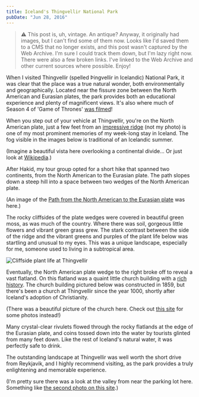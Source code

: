 ```yaml
---
title: Iceland's Thingvellir National Park
pubDate: "Jun 28, 2016"
---
```


> ⚠️ This post is, uh, vintage. An antique? Anyway, it originally had images, but I can't find some of them now. Looks like I'd saved them to a CMS that no longer exists, and this post wasn't captured by the Web Archive. I'm sure I could track them down, but I'm lazy right now. There were also a few broken links. I've linked to the Web Archive and other current sources where possible. Enjoy!

When I visited Thingvellir (spelled Þingvellir in Icelandic) National Park, it was clear that the place was a true natural wonder, both environmentally and geographically. Located near the fissure zone between the North American and Eurasian plates, the park provides both an educational experience and plenty of magnificent views. It's also where much of Season 4 of 'Game of Thrones' [was filmed](https://web.archive.org/web/20160617071149/https://icelandmag.visir.is/article/thingvellir-featured-first-episode-season-4-game-thrones)!

When you step out of your vehicle at Thingvellir, you're on the North American plate, just a few feet from an [impressive ridge](/images/cards/Thingvellir-from-air-004.png) (not my photo) is one of my most prominent memories of my week-long stay in Iceland. The fog visible in the images below is traditional of an Icelandic summer.

(Imagine a beautiful vista here overlooking a continental divide... Or just look at [Wikipedia](https://upload.wikimedia.org/wikipedia/commons/8/83/%C3%9Eingvellir_from_the_information_centre.JPG).)

After Hakid, my tour group opted for a short hike that spanned two continents, from the North American to the Eurasian plate. The path slopes down a steep hill into a space between two wedges of the North American plate.

(An image of the [Path from the North American to the Eurasian plate](https://livingnomads.com/2023/12/iceland-travel-blog/thingvellir-national-park-2/) was here.)

The rocky cliffsides of the plate wedges were covered in beautiful green moss, as was much of the country. Where there was soil, gorgeous little flowers and vibrant green grass grew. The stark contrast between the side of the ridge and the vibrant greens and purples of the plant life below was startling and unusual to my eyes. This was a unique landscape, especially for me, someone used to living in a subtropical area.

![Cliffside plant life at Thingvellir](/images/cards/AA5.png)

Eventually, the North American plate wedge to the right broke off to reveal a vast flatland. On this flatland was a quaint little church building with a [rich history](https://web.archive.org/web/20161014065012/http://nat.is/churches/thingvellir_church.htm). The church building pictured below was constructed in 1859, but there's been a church at Thingvellir since the year 1000, shortly after Iceland's adoption of Christianity.

(There was a beautiful picture of the church here. Check out [this site](https://web.archive.org/web/20161014065012/http://nat.is/churches/thingvellir_church.htm) for some photos instead!)

Many crystal-clear rivulets flowed through the rocky flatlands at the edge of the Eurasian plate, and coins tossed down into the water by tourists glinted from many feet down. Like the rest of Iceland's natural water, it was perfectly safe to drink.

The outstanding landscape at Thingvellir was well worth the short drive from Reykjavik, and I highly recommend visiting, as the park provides a truly enlightening and memorable experience.

(I'm pretty sure there was a look at the valley from near the parking lot here. Something like [the second photo on this site](https://www.zigzagonearth.com/thingvellir-iceland/).)

